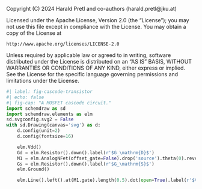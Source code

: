 ::: {.content-hidden}
Copyright (C) 2024 Harald Pretl and co-authors (harald.pretl@jku.at)

Licensed under the Apache License, Version 2.0 (the "License");
you may not use this file except in compliance with the License.
You may obtain a copy of the License at

    http://www.apache.org/licenses/LICENSE-2.0

Unless required by applicable law or agreed to in writing, software
distributed under the License is distributed on an "AS IS" BASIS,
WITHOUT WARRANTIES OR CONDITIONS OF ANY KIND, either express or implied.
See the License for the specific language governing permissions and
limitations under the License.
:::

```python
#| label: fig-cascode-transistor
#| echo: false
#| fig-cap: "A MOSFET cascode circuit."
import schemdraw as sd
import schemdraw.elements as elm
sd.svgconfig.svg2 = False
with sd.Drawing(canvas='svg') as d:
    d.config(unit=2)
    d.config(fontsize=16)

    elm.Vdd()
    Gd = elm.Resistor().down().label(r'$G_\mathrm{D}$')
    M1 = elm.AnalogNFet(offset_gate=False).drop('source').theta(0).reverse().label('$M_1$', loc='right')
    Gs = elm.Resistor().down().label(r'$G_\mathrm{S}$')
    elm.Ground()

    elm.Line().left().at(M1.gate).length(0.5).dot(open=True).label(r'$V_\mathrm{B}$', loc='left')
```
